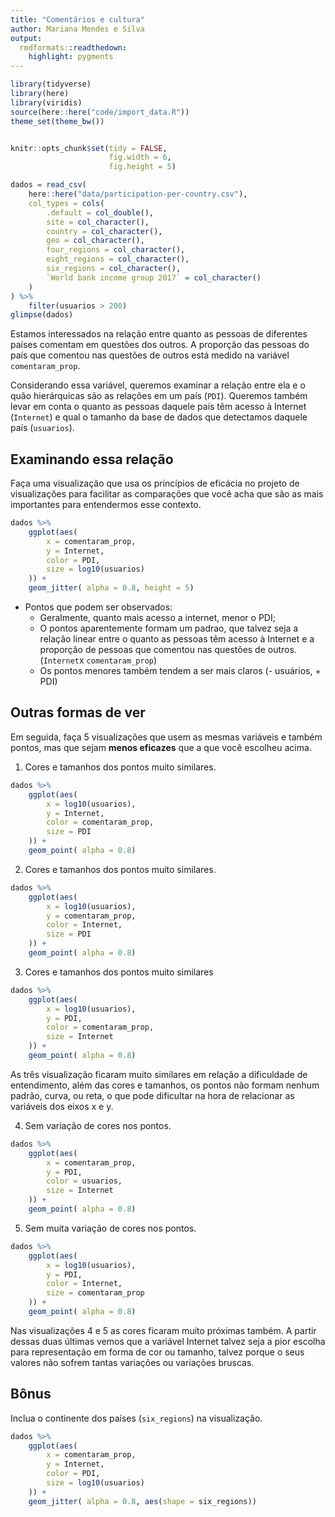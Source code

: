 ```yaml
---
title: "Comentários e cultura"
author: Mariana Mendes e Silva
output:
  rmdformats::readthedown:
    highlight: pygments
---
```


```r
library(tidyverse)
library(here)
library(viridis)
source(here::here("code/import_data.R"))
theme_set(theme_bw())


knitr::opts_chunk$set(tidy = FALSE,
                      fig.width = 6,
                      fig.height = 5)


```


```r
dados = read_csv(
    here::here("data/participation-per-country.csv"),
    col_types = cols(
        .default = col_double(),
        site = col_character(),
        country = col_character(),
        geo = col_character(),
        four_regions = col_character(),
        eight_regions = col_character(),
        six_regions = col_character(),
        `World bank income group 2017` = col_character()
    )
) %>% 
    filter(usuarios > 200)
glimpse(dados)
```

Estamos interessados na relação entre quanto as pessoas de diferentes países comentam em questões dos outros. A proporção das pessoas do país que comentou nas questões de outros está medido na variável `comentaram_prop`. 

Considerando essa variável, queremos examinar a relação entre ela e o quão hierárquicas são as relações em um país (`PDI`). Queremos também levar em conta o quanto as pessoas daquele país têm acesso à Internet (`Internet`) e qual o tamanho da base de dados que detectamos daquele país (`usuarios`). 

## Examinando essa relação

Faça uma visualização que usa os princípios de eficácia no projeto de visualizações para facilitar as comparações que você acha que são as mais importantes para entendermos esse contexto. 

```r
dados %>%
    ggplot(aes(
        x = comentaram_prop,
        y = Internet,
        color = PDI,
        size = log10(usuarios)
    )) +
    geom_jitter( alpha = 0.8, height = 5)

```



* Pontos que podem ser observados:
    - Geralmente, quanto mais acesso a internet, menor o PDI;
    - O pontos aparentemente formam um padrao, que talvez seja a relação linear entre o quanto as pessoas têm acesso à Internet e a proporção de pessoas  que comentou nas questões de outros. (`Internet`x `comentaram_prop`)
    - Os pontos menores também tendem a ser mais claros (- usuários, + PDI)
    
## Outras formas de ver

Em seguida, faça 5 visualizações que usem as mesmas variáveis e também pontos, mas que sejam **menos eficazes** que a que você escolheu acima. 

1. Cores e tamanhos dos pontos muito similares.

```r
dados %>%
    ggplot(aes(
        x = log10(usuarios),
        y = Internet,
        color = comentaram_prop,
        size = PDI
    )) +
    geom_point( alpha = 0.8)

```



2. Cores e tamanhos dos pontos muito similares.
```r
dados %>%
    ggplot(aes(
        x = log10(usuarios),
        y = comentaram_prop,
        color = Internet,
        size = PDI
    )) +
    geom_point( alpha = 0.8)

```


3. Cores e tamanhos dos pontos muito similares
```r
dados %>%
    ggplot(aes(
        x = log10(usuarios),
        y = PDI,
        color = comentaram_prop,
        size = Internet
    )) +
    geom_point( alpha = 0.8)

```

As três visualização ficaram muito similares em relação a dificuldade de entendimento, além das cores e tamanhos, os pontos não formam nenhum padrão, curva, ou reta, o que pode dificultar na hora de relacionar as variáveis dos eixos x e y. 


4. Sem variação de cores nos pontos. 
```r
dados %>%
    ggplot(aes(
        x = comentaram_prop,
        y = PDI,
        color = usuarios,
        size = Internet
    )) +
    geom_point( alpha = 0.8)

```

5. Sem muita variação de cores nos pontos. 
```r
dados %>%
    ggplot(aes(
        x = log10(usuarios),
        y = PDI,
        color = Internet,
        size = comentaram_prop
    )) +
    geom_point( alpha = 0.8)

```

Nas visualizações 4 e 5 as cores ficaram muito próximas também. A partir dessas duas últimas vemos que a variável Internet talvez seja a pior escolha para representação em forma de cor ou tamanho, talvez porque o seus valores não sofrem tantas variações ou variações bruscas. 

## Bônus

Inclua o continente dos países (`six_regions`) na visualização.

```r
dados %>%
    ggplot(aes(
        x = comentaram_prop,
        y = Internet,
        color = PDI,
        size = log10(usuarios)
    )) +
    geom_jitter( alpha = 0.8, aes(shape = six_regions))

```

